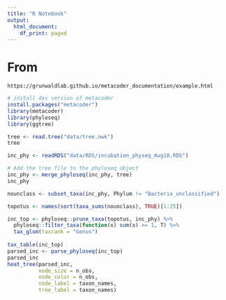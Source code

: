 ```yaml
---
title: "R Notebook"
output:
  html_document:
    df_print: paged
---
```

# From 
`https://grunwaldlab.github.io/metacoder_documentation/example.html`
```r
# install dev version of metacoder
install.packages("metacoder")
library(metacoder)
library(phyloseq)
library(ggtree)
```
```r
tree <- read.tree("data/tree.nwk")
tree

inc_phy <- readRDS("data/RDS/incubation_physeq_Aug18.RDS")

# Add the tree file to the phyloseq object
inc_phy <- merge_phyloseq(inc_phy, tree)
inc_phy
```
```r
nounclass <- subset_taxa(inc_phy, Phylum != "Bacteria_unclassified")

topotus <- names(sort(taxa_sums(nounclass), TRUE)[1:25])

inc_top <- phyloseq::prune_taxa(topotus, inc_phy) %>%
  phyloseq::filter_taxa(function(x) sum(x) >= 1, T) %>% 
  tax_glom(taxrank = "Genus")
  
tax_table(inc_top)
parsed_inc <- parse_phyloseq(inc_top)
parsed_inc
heat_tree(parsed_inc,
          node_size = n_obs,
          node_color = n_obs,
          node_label = taxon_names,
          tree_label = taxon_names)
```

